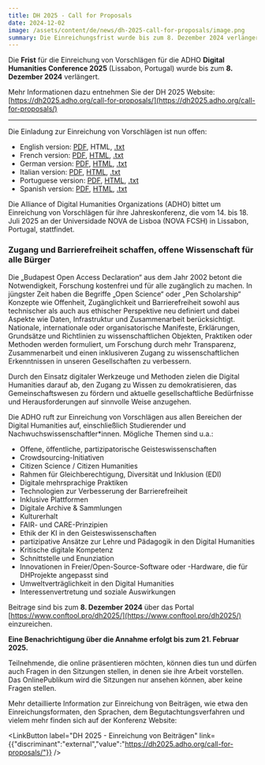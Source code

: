 ```yaml
---
title: DH 2025 - Call for Proposals
date: 2024-12-02
image: /assets/content/de/news/dh-2025-call-for-proposals/image.png
summary: Die Einreichungsfrist wurde bis zum 8. Dezember 2024 verlängert.
---
```

Die **Frist** für die Einreichung von Vorschlägen für die ADHO **Digital Humanities Conference 2025** (Lissabon, Portugal) wurde bis zum **8. Dezember 2024** verlängert.

Mehr Informationen dazu entnehmen Sie der DH 2025 Website: [https://dh2025.adho.org/call-for-proposals/](https://dh2025.adho.org/call-for-proposals/)

---

Die Einladung zur Einreichung von Vorschlägen ist nun offen:

* English version: [PDF](https://dh2025.adho.org/wp-content/uploads/2024/11/CfP_DH2025_EN.pdf), HTML, [.txt](https://dh2025.adho.org/wp-content/uploads/2024/11/CfP_DH2025_EN.txt)
* French version: [PDF](https://dh2025.adho.org/wp-content/uploads/2024/11/CfP_DH2025_FR.pdf), [HTML](https://dh2025.adho.org/appel-a-propositions/), [.txt](https://dh2025.adho.org/wp-content/uploads/2024/11/CfP_DH2025_FR.txt)
* German version: [PDF](https://dh2025.adho.org/wp-content/uploads/2024/11/CfP_DH-2025_DE.pdf), [HTML](https://dh2025.adho.org/einreichung-von-beitragen/), [.txt](https://dh2025.adho.org/wp-content/uploads/2024/11/CfP_DH-2025_DE.txt)
* Italian version: [PDF](https://dh2025.adho.org/wp-content/uploads/2024/11/CfP_DH-2025_IT.pdf), [HTML](https://dh2025.adho.org/proposte-di-contributi/), [.txt](https://dh2025.adho.org/wp-content/uploads/2024/11/CfP_DH2025_IT.txt)
* Portuguese version: [PDF](https://dh2025.adho.org/wp-content/uploads/2024/11/CfP_DH2025_PT.pdf), [HTML](https://dh2025.adho.org/chamada-de-trabalhos/), [.txt](https://dh2025.adho.org/wp-content/uploads/2024/11/CfP_DH2025_PT.txt)
* Spanish version: [PDF](https://dh2025.adho.org/wp-content/uploads/2024/11/CfP_DH-2025_ES.pdf), [HTML](https://dh2025.adho.org/convocatoria-de-propuestas/), [.txt](https://dh2025.adho.org/wp-content/uploads/2024/11/CfP_DH-2025_ES.txt)

Die Alliance of Digital Humanities Organizations (ADHO) bittet um Einreichung von Vorschlägen für ihre Jahreskonferenz, die vom 14. bis 18. Juli 2025 an der Universidade NOVA de Lisboa (NOVA FCSH) in Lissabon, Portugal, stattfindet.

### **Zugang und Barrierefreiheit schaffen, offene Wissenschaft für alle Bürger**

Die „Budapest Open Access Declaration“ aus dem Jahr 2002 betont die Notwendigkeit, Forschung kostenfrei und für alle zugänglich zu machen. In jüngster Zeit haben die Begriffe „Open Science“ oder „Pen Scholarship“ Konzepte wie Offenheit, Zugänglichkeit und Barrierefreiheit sowohl aus technischer als auch aus ethischer Perspektive neu definiert und dabei Aspekte wie Daten, Infrastruktur und Zusammenarbeit berücksichtigt. Nationale, internationale oder organisatorische Manifeste, Erklärungen, Grundsätze und Richtlinien zu wissenschaftlichen Objekten, Praktiken oder Methoden werden formuliert, um Forschung durch mehr Transparenz, Zusammenarbeit und einen inklusiveren Zugang zu wissenschaftlichen Erkenntnissen in unseren Gesellschaften zu verbessern.

Durch den Einsatz digitaler Werkzeuge und Methoden zielen die Digital Humanities darauf ab, den Zugang zu Wissen zu demokratisieren, das Gemeinschaftswesen zu fördern und aktuelle gesellschaftliche Bedürfnisse und Herausforderungen auf sinnvolle Weise anzugehen.

Die ADHO ruft zur Einreichung von Vorschlägen aus allen Bereichen der Digital Humanities auf, einschließlich Studierender und Nachwuchswissenschaftler\*innen. Mögliche Themen sind u.a.:

* Offene, öffentliche, partizipatorische Geisteswissenschaften
* Crowdsourcing-Initiativen
* Citizen Science / Citizen Humanities
* Rahmen für Gleichberechtigung, Diversität und Inklusion (EDI)
* Digitale mehrsprachige Praktiken
* Technologien zur Verbesserung der Barrierefreiheit&#x20;
* Inklusive Plattformen
* Digitale Archive & Sammlungen
* Kulturerhalt
* FAIR- und CARE-Prinzipien
* Ethik der KI in den Geisteswissenschaften
* partizipative Ansätze zur Lehre und Pädagogik in den Digital Humanities
* Kritische digitale Kompetenz
* Schnittstelle und Enunziation
* Innovationen in Freier/Open-Source-Software oder -Hardware, die für DHProjekte angepasst sind
* Umweltverträglichkeit in den Digital Humanities
* Interessenvertretung und soziale Auswirkungen

Beitrage sind bis zum **8. Dezember 2024** über das Portal [https://www.conftool.pro/dh2025/](https://www.conftool.pro/dh2025/) einzureichen.

**Eine Benachrichtigung über die Annahme erfolgt bis zum 21. Februar 2025.**

Teilnehmende, die online präsentieren möchten, können dies tun und dürfen auch Fragen in den Sitzungen stellen, in denen sie ihre Arbeit vorstellen. Das OnlinePublikum wird die Sitzungen nur ansehen können, aber keine Fragen stellen.

Mehr detaillierte Information zur Einreichung von Beiträgen, wie etwa den Einreichungsformaten, den Sprachen, dem Begutachtungsverfahren und vielem mehr finden sich auf der Konferenz Website:

<LinkButton label="DH 2025 - Einreichung von Beiträgen" link={{"discriminant":"external","value":"https://dh2025.adho.org/call-for-proposals/"}} />
